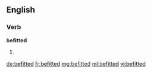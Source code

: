 ==English==

===Verb===
'''befitted'''

# {{past of|[[befit]]}}

[[de:befitted]]
[[fr:befitted]]
[[mg:befitted]]
[[ml:befitted]]
[[vi:befitted]]